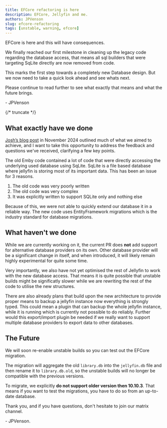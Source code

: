 ```yaml
---
title: EFCore refactoring is here
description: EFCore, Jellyfin and me.
authors: JPVenson
slug: efcore-refactoring
tags: [unstable, warning, efcore]
---
```


EFCore is here and this will have consequences.

We finally reached our first milestone in cleaning up the legacy code regarding the database access, that means all sql builders that were targeting SqLite directly are now removed from code.  

This marks the first step towards a completely new Database design. But we now need to take a quick look ahead and see whats next.

Please continue to read further to see what exactly that means and what the future brings.

\- JPVenson

{/* truncate */}

## What exactly have we done

[Josh’s blog post](../../2024/11-03-efcore-refactoring-incoming/index.mdx) in November 2024 outlined much of what we aimed to achieve, and I want to take this opportunity to address the feedback and questions we've received, clarifying a few key points.  

The old Emby code contained a lot of code that were directly accessing the underlying used database using SqLite. 
SqLite is a file based database where jellyfin is storing most of its important data.
This has been an issue for 3 reasons.
1. The old code was very poorly written
2. The old code was very complex
3. It was explicitly written to support SQLite only and nothing else  

Because of this, we were not able to quickly extend our database it in a reliable way. The new code uses EntityFramework migrations which is the industry standard for database migrations.  

## What haven't we done

While we are currently working on it, the current PR does __not__ add support for alternative database providers on its own. 
Other database provider will be a significant change in itself, and when introduced, it will likely remain highly experimental for quite some time.  

Very importantly, we also have not yet optimised the rest of Jellyfin to work with the new database access. That means it is quite possible that unstable builds might be significatly slower while we are rewriting the rest of the code to utilise the new structures.  

There are also already plans that build upon the new architecture to provide proper means to backup a jellyfin instance now everything is strongly typed. This could mean a plugin that can backup the whole jellyfin instance, while it is running which is currently not possible to do reliably.
Further would this export/import plugin be needed if we really want to support multiple database providers to export data to other databases.

## The Future

We will soon re-enable unstable builds so you can test out the EFCore migration. 

The migration will aggregate the old `library.db` into the `jellyfin.db` file and then rename it to `library.db.old`, so the unstable builds will no longer be compatible with the previous versions.  


To migrate, we explicitly __do not support older version then 10.10.3__. That means if you want to test the migrations, you have to do so from an up-to-date database.

Thank you, and if you have questions, don't hesitate to join our matrix channel.  


\- JPVenson.